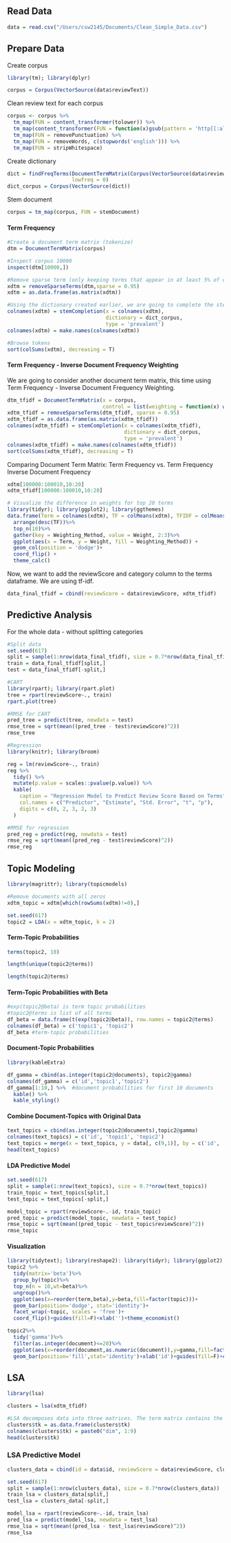 
## Read Data

```{r read data, echo=TRUE}
data = read.csv("/Users/csw2145/Documents/Clean_Simple_Data.csv")
```

## Prepare Data

Create corpus

```{r create corpus, warning=FALSE, include=FALSE}
library(tm); library(dplyr)

corpus = Corpus(VectorSource(data$reviewText))
```

Clean review text for each corpus

```{r clean text, message=FALSE, warning=FALSE, include=FALSE}
corpus <- corpus %>%
  tm_map(FUN = content_transformer(tolower)) %>%
  tm_map(content_transformer(FUN = function(x)gsub(pattern = 'http[[:alnum:][:punct:]]*', replacement = ' ', x = x))) %>%
  tm_map(FUN = removePunctuation) %>%
  tm_map(FUN = removeWords, c(stopwords('english'))) %>%
  tm_map(FUN = stripWhitespace) 
```

Create dictionary

```{r create dict, echo=TRUE}
dict = findFreqTerms(DocumentTermMatrix(Corpus(VectorSource(data$reviewText))),
                     lowfreq = 0)
dict_corpus = Corpus(VectorSource(dict))
```

Stem document

```{r stem document, warning=FALSE, include=FALSE}
corpus = tm_map(corpus, FUN = stemDocument)
```

#### Term Frequency

```{r dtm tf, echo=TRUE}
#Create a document term matrix (tokenize)
dtm = DocumentTermMatrix(corpus)

#Inspect corpus 10000
inspect(dtm[10000,])

#Remove sparse term (only keeping terms that appear in at least 5% of documents).
xdtm = removeSparseTerms(dtm,sparse = 0.95)
xdtm = as.data.frame(as.matrix(xdtm))

#Using the dictionary created earlier, we are going to complete the stems to make the terms more meaningful
colnames(xdtm) = stemCompletion(x = colnames(xdtm),
                                dictionary = dict_corpus,
                                type = 'prevalent')
colnames(xdtm) = make.names(colnames(xdtm))

#Browse tokens
sort(colSums(xdtm), decreasing = T)
```

#### Term Frequency - Inverse Document Frequency Weighting

We are going to consider another document term matrix, this time using Term Frequency - Inverse Document Frequency Weighting.

```{r dtm tf-idf, echo=TRUE, warning=FALSE}
dtm_tfidf = DocumentTermMatrix(x = corpus,
                               control = list(weighting = function(x) weightTfIdf(x, normalize = F)))
xdtm_tfidf = removeSparseTerms(dtm_tfidf, sparse = 0.95)
xdtm_tfidf = as.data.frame(as.matrix(xdtm_tfidf))
colnames(xdtm_tfidf) = stemCompletion(x = colnames(xdtm_tfidf),
                                      dictionary = dict_corpus,
                                      type = 'prevalent')
colnames(xdtm_tfidf) = make.names(colnames(xdtm_tfidf))
sort(colSums(xdtm_tfidf), decreasing = T)
```

Comparing Document Term Matrix: Term Frequency vs. Term Frequency Inverse Document Frequency

```{r comparison tf and tf-idf, eval=FALSE, include=FALSE}
xdtm[100000:100010,10:20]
xdtm_tfidf[100000:100010,10:20]
```
```{r comparison tf and tf-idf plot, eval=FALSE, include=FALSE}
# Visualize the difference in weights for top 20 terms
library(tidyr); library(ggplot2); library(ggthemes)
data.frame(Term = colnames(xdtm), TF = colMeans(xdtm), TFIDF = colMeans(xdtm_tfidf))%>%
  arrange(desc(TF))%>%
  top_n(10)%>%
  gather(key = Weighting_Method, value = Weight, 2:3)%>%
  ggplot(aes(x = Term, y = Weight, fill = Weighting_Method)) +
  geom_col(position = 'dodge')+
  coord_flip() +
  theme_calc()
```

Now, we want to add the reviewScore and category column to the terms dataframe. We are using tf-idf.

```{r combine datasets, echo=TRUE}
data_final_tfidf = cbind(reviewScore = data$reviewScore, xdtm_tfidf)
```

## Predictive Analysis

For the whole data - without splitting categories

```{r pred split data, echo=TRUE}
#Split data
set.seed(617)
split = sample(1:nrow(data_final_tfidf), size = 0.7*nrow(data_final_tfidf))
train = data_final_tfidf[split,]
test = data_final_tfidf[-split,]
```
```{r pred cart, echo=TRUE}
#CART
library(rpart); library(rpart.plot)
tree = rpart(reviewScore~., train)
rpart.plot(tree)
```
```{r rmse cart, echo=TRUE}
#RMSE for CART
pred_tree = predict(tree, newdata = test)
rmse_tree = sqrt(mean((pred_tree - test$reviewScore)^2))
rmse_tree
```
```{r pred regression, echo=TRUE}
#Regression
library(knitr); library(broom)

reg = lm(reviewScore~., train)
reg %>%
  tidy() %>%
  mutate(p.value = scales::pvalue(p.value)) %>%
  kable(
    caption = "Regression Model to Predict Review Score Based on Terms",
    col.names = c("Predictor", "Estimate", "Std. Error", "t", "p"),
    digits = c(0, 2, 3, 2, 3)
  )
```
```{r rmse regression, echo=TRUE}
#RMSE for regression
pred_reg = predict(reg, newdata = test)
rmse_reg = sqrt(mean((pred_reg - test$reviewScore)^2))
rmse_reg
```

## Topic Modeling

```{r topic model 2 topics, echo=TRUE}
library(magrittr); library(topicmodels)

#Remove documents with all zeros
xdtm_topic = xdtm[which(rowSums(xdtm)!=0),]

set.seed(617)
topic2 = LDA(x = xdtm_topic, k = 2)
```

#### Term-Topic Probabilities

```{r explore term-topic prob, echo=TRUE}
terms(topic2, 10)
```
```{r unique length, echo=TRUE}
length(unique(topic2@terms))
```
```{r length, echo=TRUE}
length(topic2@terms)
```

#### Term-Topic Probabilities with Beta

```{r term-topic prob with beta, echo=TRUE}
#exp(topic2@beta) is term topic probabilities
#topic2@terms is list of all terms
df_beta = data.frame(t(exp(topic2@beta)), row.names = topic2@terms)
colnames(df_beta) = c('topic1', 'topic2')
df_beta #term-topic probabilities
```

#### Document-Topic Probabilities

```{r doc-term prob, echo=TRUE}
library(kableExtra)

df_gamma = cbind(as.integer(topic2@documents), topic2@gamma)
colnames(df_gamma) = c('id','topic1','topic2')
df_gamma[1:10,] %>%  #document probabilities for first 10 documents
  kable() %>%
  kable_styling()
```

#### Combine Document-Topics with Original Data

```{r combine topic and data, echo=TRUE}
text_topics = cbind(as.integer(topic2@documents),topic2@gamma)
colnames(text_topics) = c('id', 'topic1', 'topic2')
text_topics = merge(x = text_topics, y = data[, c(9,1)], by = c('id', 'id'))
head(text_topics)
```

#### LDA Predictive Model

```{r split topic data, echo=TRUE}
set.seed(617)
split = sample(1:nrow(text_topics), size = 0.7*nrow(text_topics))
train_topic = text_topics[split,]
test_topic = text_topics[-split,]
```
```{r model and rmse, echo=TRUE}
model_topic = rpart(reviewScore~.-id, train_topic)
pred_topic = predict(model_topic, newdata = test_topic)
rmse_topic = sqrt(mean((pred_topic - test_topic$reviewScore)^2))
rmse_topic
```

#### Visualization

```{r visualize term-topic prob, eval=FALSE, include=FALSE}
library(tidytext); library(reshape2): library(tidyr); library(ggplot2); library(ggthemes)
topic2 %>%
  tidy(matrix='beta')%>%
  group_by(topic)%>%
  top_n(n = 10,wt=beta)%>%
  ungroup()%>%
  ggplot(aes(x=reorder(term,beta),y=beta,fill=factor(topic)))+
  geom_bar(position='dodge', stat='identity')+
  facet_wrap(~topic, scales = 'free')+
  coord_flip()+guides(fill=F)+xlab('')+theme_economist()
```
```{r visualize doc-topic prob, eval=FALSE, include=FALSE}
topic2%>%
  tidy('gamma')%>%
  filter(as.integer(document)<=20)%>%
  ggplot(aes(x=reorder(document,as.numeric(document)),y=gamma,fill=factor(topic)))+
  geom_bar(position='fill',stat='identity')+xlab('id')+guides(fill=F)+coord_flip()+theme_economist()
```

## LSA

```{r lsa, echo=TRUE}
library(lsa)

clusters = lsa(xdtm_tfidf)

#LSA decomposes data into three matrices. The term matrix contains the dimensions from svd
clusters$tk = as.data.frame(clusters$tk)
colnames(clusters$tk) = paste0("dim", 1:9)
head(clusters$tk)
```

### LSA Predictive Model

```{r echo=TRUE}
clusters_data = cbind(id = data$id, reviewScore = data$reviewScore, clusters$tk)

set.seed(617)
split = sample(1:nrow(clusters_data), size = 0.7*nrow(clusters_data))
train_lsa = clusters_data[split,]
test_lsa = clusters_data[-split,]

model_lsa = rpart(reviewScore~.-id, train_lsa)
pred_lsa = predict(model_lsa, newdata = test_lsa)
rmse_lsa = sqrt(mean((pred_lsa - test_lsa$reviewScore)^2))
rmse_lsa
```

